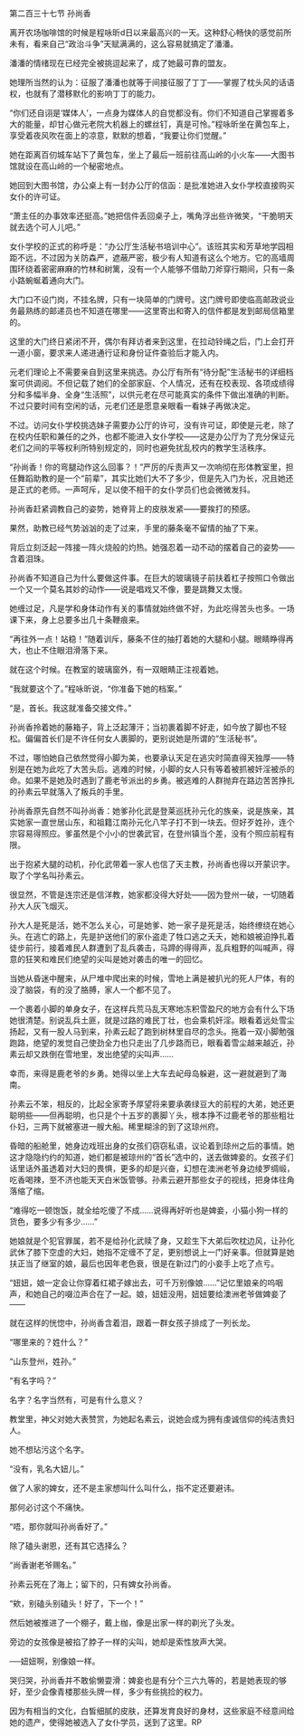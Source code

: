 

第二百三十七节 孙尚香

离开农场咖啡馆的时候是程咏昕d日以来最高兴的一天。这种舒心畅快的感觉前所未有，看来自己“政治斗争”天赋满满的，这么容易就搞定了潘潘。

潘潘的情绪现在已经完全被挑逗起来了，成了她最可靠的盟友。

她理所当然的认为：征服了潘潘也就等于间接征服了丁丁――掌握了枕头风的话语权，也就有了潜移默化的影响丁丁的能力。

“你们还自诩是‘媒体人’，一点身为媒体人的自觉都没有。你们不知道自己掌握着多大的能量，却甘心做元老院大机器上的螺丝钉，真是可怜。”程咏昕坐在黄包车上，享受着夜风吹在面上的凉意，默默的想着，“我要让你们觉醒。”

她在距离百仞城车站下了黄包车，坐上了最后一班前往高山岭的小火车――大图书馆就设在高山岭的一个秘密地点。

她回到大图书馆，办公桌上有一封办公厅的信函：是批准她进入女仆学校直接购买女仆的许可证。

“萧主任的办事效率还挺高。”她把信件丢回桌子上，嘴角浮出些许微笑，“干脆明天就去选个可人儿吧。”

女仆学校的正式的称呼是：“办公厅生活秘书培训中心”。该班其实和芳草地学园相距不远，不过因为关防森严，遮蔽严密，极少有人知道有这么个地方。它的高墙周围环绕着密密麻麻的竹林和树篱，没有一个人能够不借助刀斧穿行期间，只有一条小路蜿蜒着通向大门。

大门口不设门岗，不挂名牌，只有一块简单的门牌号。这门牌号即使临高邮政说业务最熟练的邮递员也不知道在哪里――这里寄出和寄入的信件都是发到邮局信箱里的。

这里的大门终日紧闭不开，偶尔有拜访者来到这里，在拉动铃绳之后，门上会打开一道小窗，要求来人递进通行证和身份证件查验后才能入内。

元老们理论上不需要亲自到这里来挑选。办公厅有所有“待分配”生活秘书的详细档案可供调阅。不但记载了她们的全部家庭、个人情况，还有在校表现、各项成绩得分和多幅半身、全身“生活照”，以供元老在尽可能真实的条件下做出准确的判断。不过只要时间有空闲的话，元老们还是愿意亲眼看一看妹子再做决定。

不过。访问女仆学校挑选妹子需要办公厅的许可，没有许可证，即使是元老，除了在校内任职和兼任的之外，也都不能进入女仆学校――这是办公厅为了充分保证元老们之间的平等权利所特别规定的，同时也避免扰乱校内的教学生活秩序。

“孙尚香！你的弯腿动作这么回事？！”严厉的斥责声又一次响彻在形体教室里，担任舞蹈助教的是一个“前辈”，其实比她们大不了多少，但是先入门为长，况且她还是正式的老师。一声呵斥，足以使不相干的女仆学员们也会微微发抖。

孙尚香赶紧调教自己的姿势，她脊背上的皮肤发紧――要挨打的预感。

果然，助教已经气势汹汹的走了过来，手里的藤条毫不留情的抽了下来。

背后立刻泛起一阵接一阵火烧般的灼热。她强忍着一动不动的摆着自己的姿势――含着泪珠。

孙尚香不知道自己为什么要做这件事。在巨大的玻璃镜子前扶着杠子按照口令做出一个又一个莫名其妙的动作――说是唱戏又不像，要是跳舞又太慢。

她缠过足，凡是学和身体动作有关的事情就始终做不好，为此吃得苦头也多。一场课下来，身上总要多出几十条鞭痕来。

“再往外一点！站稳！”随着训斥，藤条不住的抽打着她的大腿和小腿。眼睛睁得再大，也止不住眼泪滑落下来。

就在这个时候。在教室的玻璃窗外，有一双眼睛正注视着她。

“我就要这个了。”程咏昕说，“你准备下她的档案。”

“是，首长。我这就准备交接文件。”

孙尚香拎着她的藤箱子，背上泛起薄汗；当初裹着脚不好走，如今放了脚也不轻松。偏偏首长们是不许任何女人裹脚的，更别说她是所谓的“生活秘书”。

不过，哪怕她自己依然觉得小脚为美，也要承认天足在逃灾时简直得天独厚――特别是在她为此吃了大苦头后。逃难的时候，小脚的女人只有等着被抓被奸淫被杀的命。如果不是她及时遇到了鹿老爷派出的乡勇。被逃难的人群抛弃在路边苦苦挣扎的孙素云早就落入了叛兵的手里。

孙尚香原先自然不叫孙尚香：她爹孙化武是登莱巡抚孙元化的族亲，说是族亲，其实她家一直世居山东，和祖籍江南孙元化八竿子打不到一块去。但好歹姓孙，连个宗容易得照应。爹虽然是个小小的世袭武官，在登州镇当个差，没有个照应前程有限。

出于抱紧大腿的动机，孙化武带着一家人也信了天主教，孙尚香也得以开蒙识字。取了个学名叫孙素云。

很显然，不管是连宗还是信洋教，她家都没得大好处――因为登州一破，一切随着孙大人灰飞烟灭。

孙大人是死是活，她不怎么关心，可是她爹、她一家子是死是活，始终缭绕在她心头。在逃亡的路上，先是护送他们的家仆盗走了牲口逃之夭夭，她和娘被迫挣扎着徒步前行，接着难民人群遭到了乱兵袭击，马蹄的得得声，乱兵粗野的叫喊声，得意的狂笑和难民们绝望的尖叫是她对袭击的唯一的回忆。

当她从昏迷中醒来，从尸堆中爬出来的时候，雪地上满是被扒光的死人尸体，有的没了脑袋，有的没了胳膊，家人一个都不见了。

一个裹着小脚的单身女子，在这样兵荒马乱天寒地冻积雪盈尺的地方会有什么下场她很清楚。别说乱兵土匪，就是过路的难民丁壮，也会乘机奸淫。眼看着远处雪尘扬起，又有一股人马到来，孙素云起了跑到树林里自尽的念头。拖着一双小脚勉强跑路，绝望的发觉自己使劲全力也只走出了几步路而已，眼看着雪尘越来越近，孙素云却又跌倒在雪地里，发出绝望的尖叫声……

幸而，来得是鹿老爷的乡勇。她得以坐上大车去屺母岛躲避，这一避就避到了海南。

孙素云不笨，相反的，比起全家寄予厚望将来要承袭绿豆大的前程的大弟，她还更聪明些――但再聪明，也只是个十五岁的裹脚丫头，根本挣不过鹿老爷的那些粗壮仆妇，三两下就被塞进一艘大船。稀里糊涂的到了这琼州府。

昏暗的船舱里，她身边戏班出身的女孩们窃窃私语，议论着到琼州之后的事情。她这才隐隐约约的知道，她们都是被琼州的“首长”选中的，送去做婢妾的。女孩子们话里话外虽透着对大妇的畏惧，更多的却是兴奋，幻想在澳洲老爷身边绫罗绸缎，吃香喝辣，至不济也能天天白米饭管够。孙素云避开那些女子的视线，把身体往角落缩了缩。

“难得吃一顿饱饭，就全给吃傻了不成……说得再好听也是婢妾，小猫小狗一样的货色，要多少有多少……”

她娘就是个犯官罪属，若不是给孙化武赎了身，又趁生下大弟后吹枕边风，让孙化武休了膝下空虚的大妇，她指不定缠不了足，更别想说上一门好亲事。但就算是她扶正当了继室的娘，最后也因年老色衰，很是在新过门的小妾手上吃了点亏。

“妞妞，娘一定会让你穿着红裙子嫁出去，可千万别像娘……”记忆里娘亲的呜咽声，和她自己的啜泣声合在了一起。娘，妞妞没用，妞妞要给澳洲老爷做婢妾了――

就在这样的恍惚中，孙尚香含着泪，跟着一群女孩子排成了一列长龙。

“哪里来的？姓什么？”

“山东登州，姓孙。”

“有名字吗？”

名字？名字当然有，可是有什么意义？

教堂里，神父对她大表赞赏，为她起名素云，说她会成为拥有虔诚信仰的纯洁贵妇人。

她不想玷污这个名字。

“没有，乳名大妞儿。”

做了人家的婢女，还不是主家想叫什么叫什么，指不定还要避讳。

那何必讨这个不痛快。

“唔，那你就叫孙尚香好了。”

除了磕头谢恩，还有其它选择么？

“尚香谢老爷赐名。”

孙素云死在了海上；留下的，只有婢女孙尚香。

“欸，别磕头别磕头！好了，下一个！”

然后她被推进了一个棚子，戴上枷，像是出家一样的剃光了头发。

旁边的女孩像是被掐了脖子一样的尖叫，她却是索性放声大哭。

──妞妞啊，别像娘一样。

哭归哭，孙尚香并不敢偷懒耍滑：婢妾也是有分个三六九等的，若是她表现的够好，至少会像青楼那些头牌一样，多少有些挑捡的权力。

因为有相当的文化，白皙细腻的皮肤，还算发育良好的身材，这些家庭不经意间给她的遗产，使得她被选入了女仆学员，送到了这里。RP


